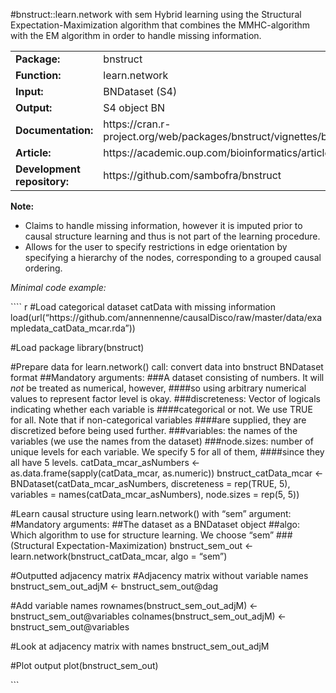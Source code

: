 #bnstruct::learn.network with sem
Hybrid learning using the Structural Expectation-Maximization algorithm that combines the MMHC-algorithm with the EM algorithm in order to handle missing information.

----------------------------- -------------------------------------------------------------------------
**Package:**                  bnstruct                                                                 

**Function:**                 learn.network                                                            

**Input:**                    BNDataset (S4)                                                           

**Output:**                   S4 object BN                                                             

**Documentation:**            https://cran.r-project.org/web/packages/bnstruct/vignettes/bnstruct.pdf  

**Article:**                  https://academic.oup.com/bioinformatics/article/33/8/1250/2730229        

**Development repository:**   https://github.com/sambofra/bnstruct                                     
----------------------------- -------------------------------------------------------------------------


**Note:**

- Claims to handle missing information, however it is imputed prior to causal structure learning and thus is not part of the learning procedure.
- Allows for the user to specify restrictions in edge orientation by specifying a hierarchy of the nodes, corresponding to a grouped causal ordering.


*Minimal code example:*

```` r
#Load categorical dataset catData with missing information
load(url("https://github.com/annennenne/causalDisco/raw/master/data/exampledata_catData_mcar.rda"))

#Load package
library(bnstruct)

#Prepare data for learn.network() call: convert data into bnstruct BNDataset format
##Mandatory arguments:
###A dataset consisting of numbers. It will *not* be treated as numerical, however,
####so using arbitrary numerical values to represent factor level is okay. 
###discreteness: Vector of logicals indicating whether each variable is
####categorical or not. We use TRUE for all. Note that if non-categorical variables
####are supplied, they are discretized before being used further.
###variables: the names of the variables (we use the names from the dataset)
###node.sizes: number of unique levels for each variable. We specify 5 for all of them,
####since they all have 5 levels.
catData_mcar_asNumbers <- as.data.frame(sapply(catData_mcar, as.numeric))
bnstruct_catData_mcar <- BNDataset(catData_mcar_asNumbers, 
                                   discreteness = rep(TRUE, 5),
                                   variables = names(catData_mcar_asNumbers),
                                   node.sizes = rep(5, 5))


#Learn causal structure using learn.network() with "sem" argument:
#Mandatory arguments: 
##The dataset as a BNDataset object
##algo: Which algorithm to use for structure learning. We choose "sem"
###(Structural Expectation-Maximization)
bnstruct_sem_out <- learn.network(bnstruct_catData_mcar, 
                                  algo = "sem")


#Outputted adjacency matrix 
  #Adjacency matrix without variable names
  bnstruct_sem_out_adjM <- bnstruct_sem_out@dag
  
  #Add variable names 
  rownames(bnstruct_sem_out_adjM) <- bnstruct_sem_out@variables
  colnames(bnstruct_sem_out_adjM) <- bnstruct_sem_out@variables
  
  #Look at adjacency matrix with names
  bnstruct_sem_out_adjM

#Plot output
plot(bnstruct_sem_out)

```
